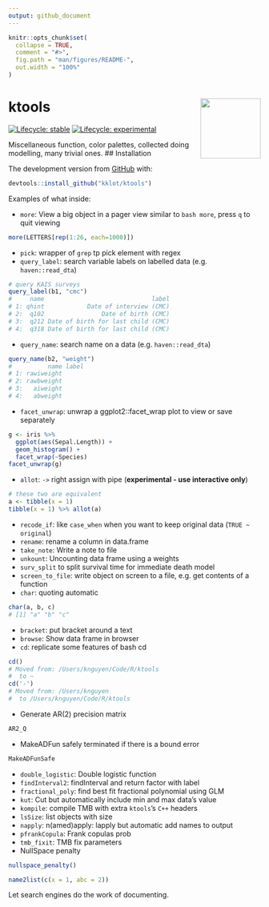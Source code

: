 ```yaml
---
output: github_document
---
```


<!-- README.md is generated from README.Rmd. Please edit that file -->

```r
knitr::opts_chunk$set(
  collapse = TRUE,
  comment = "#>",
  fig.path = "man/figures/README-",
  out.width = "100%"
)
```

# ktools <img src='man/figures/logo.png' align="right" height="120" />

<!-- badges: start -->
[![Lifecycle: stable](https://img.shields.io/badge/lifecycle-stable-brightgreen.svg)](https://lifecycle.r-lib.org/articles/stages.html#stable)
[![Lifecycle: experimental](https://img.shields.io/badge/lifecycle-experimental-orange.svg)](https://lifecycle.r-lib.org/articles/stages.html#experimental)
<!-- badges: end -->

Miscellaneous function, color palettes, collected doing modelling, many trivial ones.
## Installation

The development version from [GitHub](https://github.com/) with:

``` r
devtools::install_github("kklot/ktools")
```

Examples of what inside:

- `more`: View a big object in a pager view similar to `bash more`, press `q` to
  quit viewing

```r
more(LETTERS[rep(1:26, each=1000)])
```

- `pick`: wrapper of `grep` tp pick element with regex
- `query_label`: search variable labels on labelled data (e.g.
`haven::read_dta`)

```r
# query KAIS surveys
query_label(b1, "cmc")
#     name                              label
# 1: qhint            Date of interview (CMC)
# 2:  q102                Date of birth (CMC)
# 3:  q212 Date of birth for last child (CMC)
# 4:  q318 Date of birth for last child (CMC)
```

- `query_name`: search name on a data (e.g. `haven::read_dta`)

```r
query_name(b2, "weight")                                                                                                
#          name label
# 1: rawiweight      
# 2: rawbweight      
# 3:   aiweight      
# 4:   abweight      
```

- `facet_unwrap`: unwrap a ggplot2::facet_wrap plot to view or save separately

```r
g <- iris %>%
  ggplot(aes(Sepal.Length)) +
  geom_histogram() +
  facet_wrap(~Species)
facet_unwrap(g)
```

- `allot`: `->` right assign with pipe (**experimental - use interactive only**)

```r
# these two are equivalent
a <- tibble(x = 1)
tibble(x = 1) %>% allot(a)
```
- `recode_if`: like `case_when` when you want to keep original data (`TRUE ~ original`)
- `rename`: rename a column in data.frame
- `take_note`: Write a note to file
- `unkount`: Uncounting data frame using a weights
- `surv_split` to split survival time for immediate death model
- `screen_to_file`: write object on screen to a file, e.g. get contents of a function
- `char`: quoting automatic

```r
char(a, b, c)
# [1] "a" "b" "c"
```

- `bracket`: put bracket around a text
- `browse`: Show data frame in browser
- `cd`: replicate some features of bash cd

```r
cd()
# Moved from: /Users/knguyen/Code/R/ktools
#  to ~
cd('-')
# Moved from: /Users/knguyen
#  to /Users/knguyen/Code/R/ktools
```
- Generate AR(2) precision matrix

```r
AR2_Q
```

- MakeADFun safely terminated if there is a bound error

```r
MakeADFunSafe
```
- `double_logistic`: Double logistic function
- `findInterval2`: findInterval and return factor with label
- `fractional_poly`: find best fit fractional polynomial using GLM
- `kut`: Cut but automatically include min and max data's value
- `kompile`: compile TMB with extra `ktools`'s `C++` headers 
- `lsSize`: list objects with size
- `napply`: n(amed)apply: lapply but automatic add names to output
- `pfrankCopula`: Frank copulas prob
- `tmb_fixit`: TMB fix parameters
- NullSpace penalty

```r
nullspace_penalty()
```

```r
name2list(c(x = 1, abc = 2))
```

Let search engines do the work of documenting.